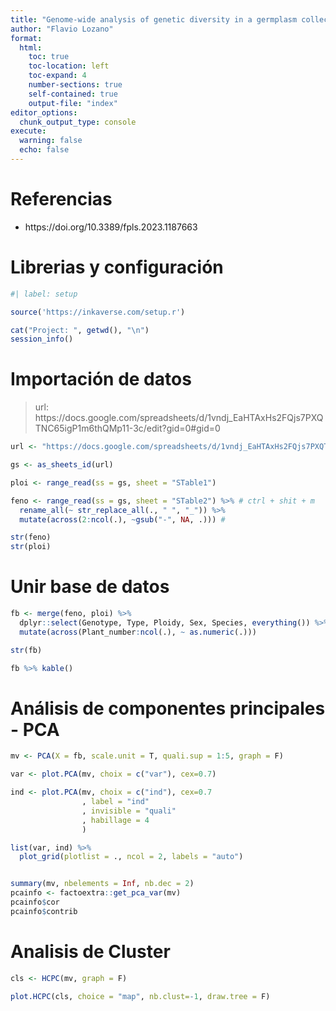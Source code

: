 ```yaml
---
title: "Genome-wide analysis of genetic diversity in a germplasm collection including wild relatives and interspecific clones of garden asparagus"
author: "Flavio Lozano"
format:
  html:
    toc: true
    toc-location: left
    toc-expand: 4
    number-sections: true
    self-contained: true
    output-file: "index"
editor_options: 
  chunk_output_type: console
execute: 
  warning: false
  echo: false
---
```


# Referencias

- https://doi.org/10.3389/fpls.2023.1187663

# Librerias y configuración

```r
#| label: setup

source('https://inkaverse.com/setup.r')

cat("Project: ", getwd(), "\n")
session_info()
```

# Importación de datos

> url: https://docs.google.com/spreadsheets/d/1vndj_EaHTAxHs2FQjs7PXQTNC65igP1m6thQMp11-3c/edit?gid=0#gid=0

```r
url <- "https://docs.google.com/spreadsheets/d/1vndj_EaHTAxHs2FQjs7PXQTNC65igP1m6thQMp11-3c/edit?gid=0#gid=0"

gs <- as_sheets_id(url)

ploi <- range_read(ss = gs, sheet = "STable1")

feno <- range_read(ss = gs, sheet = "STable2") %>% # ctrl + shit + m
  rename_all(~ str_replace_all(., " ", "_")) %>% 
  mutate(across(2:ncol(.), ~gsub("-", NA, .))) # 

str(feno)
str(ploi)
```

# Unir base de datos

```r
fb <- merge(feno, ploi) %>% 
  dplyr::select(Genotype, Type, Ploidy, Sex, Species, everything()) %>% 
  mutate(across(Plant_number:ncol(.), ~ as.numeric(.)))

str(fb)

fb %>% kable()
```

# Análisis de componentes principales - PCA

```r
mv <- PCA(X = fb, scale.unit = T, quali.sup = 1:5, graph = F)

var <- plot.PCA(mv, choix = c("var"), cex=0.7)

ind <- plot.PCA(mv, choix = c("ind"), cex=0.7
                , label = "ind"
                , invisible = "quali"
                , habillage = 4
                )

list(var, ind) %>% 
  plot_grid(plotlist = ., ncol = 2, labels = "auto")


summary(mv, nbelements = Inf, nb.dec = 2)
pcainfo <- factoextra::get_pca_var(mv)
pcainfo$cor
pcainfo$contrib
```

# Analisis de Cluster

```r
cls <- HCPC(mv, graph = F)

plot.HCPC(cls, choice = "map", nb.clust=-1, draw.tree = F)
```



